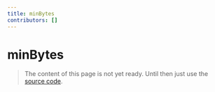 ```yaml
---
title: minBytes
contributors: []
---
```


# minBytes

> The content of this page is not yet ready. Until then just use the [source code](https://github.com/fabian-hiller/valibot/blob/main/library/src/validations/minBytes/minBytes.ts).
